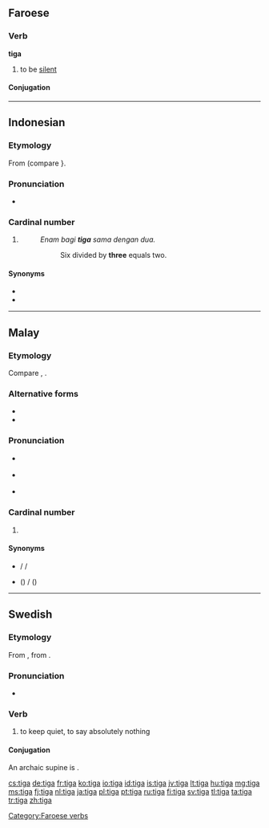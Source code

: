 ==Faroese==

===Verb===
'''tiga'''

# to be [[silent]]

====Conjugation====
{{fo-conj-tiga}}

[[Category:Faroese verbs]]

----

==Indonesian==

===Etymology===
From {{etyl|ms|id}} {{term|tiga|lang=ms}} (compare {{etyl|min|-}} {{term|tigo|lang=min}}}.

===Pronunciation===
* {{audio|Id-tiga.ogg|audio}}

===Cardinal number===
{{head|id|cardinal number}}

# {{cardinal|lang=id}} {{l|en|three}}
#: ''Enam bagi '''tiga''' sama dengan dua.''
#:: Six divided by '''three''' equals two.

====Synonyms====
* {{l|id|telu}}
* {{l|id|tri}}

----

==Malay==
{{cardinalbox|ms|2|3|4|dua|empat}}

===Etymology===
Compare {{etyl|id|-}} {{term|tiga|lang=id}}, {{etyl|min|-}} {{term|tigo|lang=min}}.

===Alternative forms===
* {{l|ms|tigă}}
* {{l|ms|تيݢ}}

===Pronunciation===
* {{a|Johor-Selangor}} {{IPA|/tigə/|lang=ms}}
* {{a|Riau-Lingga}} {{IPA|/tiga/|lang=ms}}
* {{rhymes|igə|gə|ə|lang=ms}}

===Cardinal number===
{{head|ms|cardinal number}}

# {{cardinal|lang=ms}} {{l|en|three}}

====Synonyms====
* {{l|ms|telu}} / {{l|ms|tĕlu}} / {{l|ms|تلو}}
* {{l|ms|tri}} ({{l|ms|tri-}}) / {{l|ms|تري}} ({{l|ms|تري-}})

----

==Swedish==
===Etymology===
From {{etyl|non|sv}} {{term|þegja|lang=non}}, from {{proto|Germanic|þagjanan|lang=sv}}.

===Pronunciation===
* {{audio|Sv-tiga.ogg|audio}}

===Verb===
{{head|sv|verb}}

# to keep quiet, to say absolutely nothing

====Conjugation====
An archaic supine is {{l|sv|tegat}}.
{{sv-conj-st|tig|teg|tig|nopp=1}}

[[cs:tiga]]
[[de:tiga]]
[[fr:tiga]]
[[ko:tiga]]
[[io:tiga]]
[[id:tiga]]
[[is:tiga]]
[[jv:tiga]]
[[lt:tiga]]
[[hu:tiga]]
[[mg:tiga]]
[[ms:tiga]]
[[fj:tiga]]
[[nl:tiga]]
[[ja:tiga]]
[[pl:tiga]]
[[pt:tiga]]
[[ru:tiga]]
[[fi:tiga]]
[[sv:tiga]]
[[tl:tiga]]
[[ta:tiga]]
[[tr:tiga]]
[[zh:tiga]]